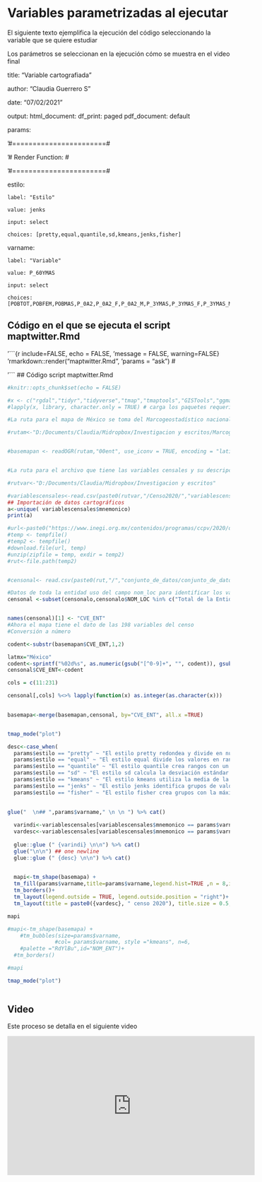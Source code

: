 # Variables parametrizadas al ejecutar

El siguiente texto ejemplifica la ejecución del código seleccionando la variable que se quiere estudiar

Los parámetros se seleccionan en la ejecución cómo se muestra en el video final

title: "Variable cartografiada"

author: "Claudia Guerrero S"

date: "07/02/2021"

output:
  html_document:
    df_print: paged
  pdf_document: default
  

params:

'#=======================#

'# Render Function:		#

'#=======================#

  estilo:
  
    label: "Estilo"
    
    value: jenks
    
    input: select
    
    choices: [pretty,equal,quantile,sd,kmeans,jenks,fisher]
 
  varname:
  
    label: "Variable"
    
    value: P_60YMAS
    
    input: select
    
    choices: [POBTOT,POBFEM,POBMAS,P_0A2,P_0A2_F,P_0A2_M,P_3YMAS,P_3YMAS_F,P_3YMAS_M,P_5YMAS,P_5YMAS_F,P_5YMAS_M,P_12YMAS,P_12YMAS_F,P_12YMAS_M,P_15YMAS,P_15YMAS_F,P_15YMAS_M,P_18YMAS,P_18YMAS_F,P_18YMAS_M,P_3A5,P_3A5_F,P_3A5_M,P_6A11]



## Código en el que se ejecuta el script maptwitter.Rmd


'```{r include=FALSE, echo = FALSE, 'message = FALSE, warning=FALSE}
'rmarkdown::render("maptwitter.Rmd", 'params = "ask") # 

'```
## Código script maptwitter.Rmd

```r

#knitr::opts_chunk$set(echo = FALSE)
```

```r
#x <- c("rgdal","tidyr","tidyverse","tmap","tmaptools","GISTools","ggmap","glue","sf","kableExtra","knitr","magrittr","ggplot2","tidyverse")
#lapply(x, library, character.only = TRUE) # carga los paquetes requeridos


```

```r
#La ruta para el mapa de México se toma del Marcogeostadístico nacional

#rutam<-"D:/Documents/Claudia/Midropbox/Investigacion y escritos/Marcogeoestadisticonacional/mg_sep2019_integrado/conjunto_de_datos"


#basemapan <- readOGR(rutam,"00ent", use_iconv = TRUE, encoding = "latin1")


#La ruta para el archivo que tiene las variables censales y su descripción

#rutvar<-"D:/Documents/Claudia/Midropbox/Investigacion y escritos"

#variablescensales<-read.csv(paste0(rutvar,"/Censo2020/","variablescensales.csv"),header=TRUE, sep=",",encoding="UTF-8")
## Importación de datos cartográficos
a<-unique( variablescensales$mnemonico)
print(a)
```

```r


#url<-paste0("https://www.inegi.org.mx/contenidos/programas/ccpv/2020/datosabiertos/iter/iter_00_cpv2020_csv.zip")
#temp <- tempfile()
#temp2 <- tempfile()
#download.file(url, temp)
#unzip(zipfile = temp, exdir = temp2)
#rut<-file.path(temp2)


#censonal<- read.csv(paste0(rut,"/","conjunto_de_datos/conjunto_de_datos_iter_00CSV20.csv"),header=TRUE, sep=",",encoding="UTF-8")

#Datos de toda la entidad uso del campo nom_loc para identificar los valores de las variables a nivel estatal
censonal <-subset(censonalo,censonalo$NOM_LOC %in% c("Total de la Entidad"))


names(censonal)[1] <- "CVE_ENT"
#Ahora el mapa tiene el dato de las 198 variables del censo
#Conversión a número

codent<-substr(basemapan$CVE_ENT,1,2)

latmx="México"
codent<-sprintf("%02d%s", as.numeric(gsub("[^0-9]+", "", codent)), gsub("[0-9]+", "", codent))
censonal$CVE_ENT<-codent

cols = c(11:231)    

censonal[,cols] %<>% lapply(function(x) as.integer(as.character(x)))

  
basemapa<-merge(basemapan,censonal, by="CVE_ENT", all.x =TRUE) 



```


```r

tmap_mode("plot")

desc<-case_when(
  params$estilo == "pretty" ~ "El estilo pretty redondea y divide en números enteros siempre que sea posible y los espacia uniformemente. \n \n ",
  params$estilo == "equal" ~ "El estilo equal divide los valores en rangos de igual ancho \n \n ",
  params$estilo == "quantile" ~ "El estilo quantile crea rangos con un igual número de poligonos (estados) \n \n ",
  params$estilo == "sd" ~ "El estilo sd calcula la desviación estándar de la variable y la usa como valor para el ancho de los rangos. \n \n ",
  params$estilo == "kmeans" ~ "El estilo kmeans utiliza la media de la variable y la usa como valor para el ancho de los rangos. \n \n ",
  params$estilo == "jenks" ~ "El estilo jenks identifica grupos de valores similares y maximiza la diferencia entre categorías. \n \n ",
  params$estilo == "fisher" ~ "El estilo fisher crea grupos con la máxima homogeneidad \n \n  ")
  

glue("  \n## ",params$varname," \n \n ") %>% cat()
  
  varindi<-variablescensales[variablescensales$mnemonico == params$varname, "indicador"]
  vardesc<-variablescensales[variablescensales$mnemonico == params$varname, "descripcion"]
  
  glue::glue (" {varindi} \n\n") %>% cat()
  glue("\n\n") ## one newline
  glue::glue (" {desc} \n\n") %>% cat()

  
  mapi<-tm_shape(basemapa) + 
  tm_fill(params$varname,title=params$varname,legend.hist=TRUE ,n = 8,id="NOM_ENT",palette="RdYlBu",style=params$estilo) + 
  tm_borders()+
  tm_layout(legend.outside = TRUE, legend.outside.position = "right")+
  tm_layout(title = paste0({vardesc}, " censo 2020"), title.size = 0.5, title.position = c("right","bottom"))

mapi 

#mapi<-tm_shape(basemapa) +
    #tm_bubbles(size=params$varname, 
               #col= params$varname, style ="kmeans", n=6,
    #palette ="RdYlBu",id="NOM_ENT")+
  #tm_borders() 

#mapi 

tmap_mode("plot")
 
```

## Video

Este proceso se detalla en el siguiente video

<iframe width="560" height="315" src="https://www.youtube.com/embed/2mki5By3_1A" title="YouTube video player" frameborder="0" allow="accelerometer; autoplay; clipboard-write; encrypted-media; gyroscope; picture-in-picture" allowfullscreen></iframe>

